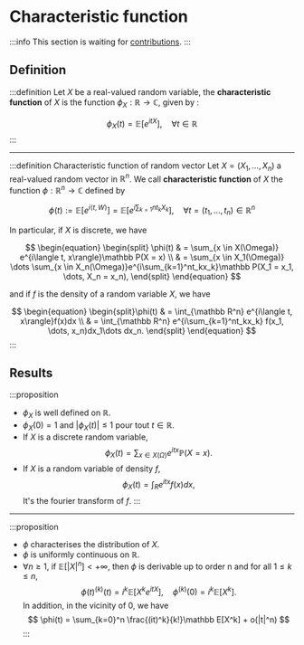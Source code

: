 # Characteristic function

:::info
This section is waiting for [contributions](/contributing).
:::

## Definition

:::definition
Let $X$ be a real-valued random variable, the **characteristic function** of $X$ is the function $\phi_X : \mathbb{R} \rightarrow \mathbb{C}$, given by :

$$
\phi_X(t) = \mathbb{E}[e^{itX}], \quad \forall t \in \mathbb R
$$
:::

---

:::definition Characteristic function of random vector
Let $X = (X_1, \dots, X_n)$ a real-valued random vector in $\mathbb R^n$.
We call **characteristic function** of $X$ the function $\phi : \mathbb R^n \rightarrow \mathbb C$ defined by

$$
\phi(t) := \mathbb E[e^{i \langle t, W \rangle}] = \mathbb E[e^{i\sum_{k=1}{n} t_kX_k}], \quad \forall t = (t_1, \dots, t_n) \in \mathbb R^n
$$

In particular, if $X$ is discrete, we have

$$
\begin{equation}
\begin{split} \phi(t) & = \sum_{x \in X(\Omega)} e^{i\langle t, x\rangle}\mathbb P(X = x) \\
& = \sum_{x \in X_1(\Omega)} \dots \sum_{x \in X_n(\Omega)}e^{i\sum_{k=1}^nt_kx_k}\mathbb P(X_1 = x_1, \dots, X_n = x_n),
\end{split}
\end{equation}
$$

and if $f$ is the density of a random variable $X$, we have

$$
\begin{equation}
\begin{split}\phi(t) & = \int_{\mathbb R^n} e^{i\langle t, x\rangle}f(x)dx \\
& = \int_{\mathbb R^n} e^{i\sum_{k=1}^nt_kx_k} f(x_1, \dots, x_n)dx_1\dots dx_n.
\end{split}
\end{equation}
$$
:::

## Results

:::proposition
- $\phi_X$ is well defined on $\mathbb R$.
- $\phi_X(0) = 1$ and $|\phi_X(t)| \leq 1$ pour tout $t \in \mathbb R$.
- If $X$ is a discrete random variable,
$$
\phi_X(t) = \sum_{x\in X(\Omega)} e^{itx}\mathbb P(X = x).
$$
- If $X$ is a random variable of density $f$,
$$
\phi_X(t) = \int_{R} e^{itx}f(x)dx,
$$
It's the fourier transform of $f$.
:::

---

:::proposition
- $\phi$ characterises the distribution of $X$.
- $\phi$ is uniformly continuous on $\mathbb R$.
- $\forall n \geq 1$, if $\mathbb E [|X|^n] < + \infty$, then $\phi$ is derivable up to order n and for all $1 \leq k \leq n$,
$$
\phi(t)^{(k)}(t) = i^k\mathbb E[X^ke^{itX}], \quad \phi^{(k)}(0) = i^k\mathbb E[X^k].
$$
In addition, in the vicinity of 0, we have
$$
\phi(t) = \sum_{k=0}^n \frac{(it)^k}{k!}\mathbb E[X^k] + o(|t|^n)
$$
:::